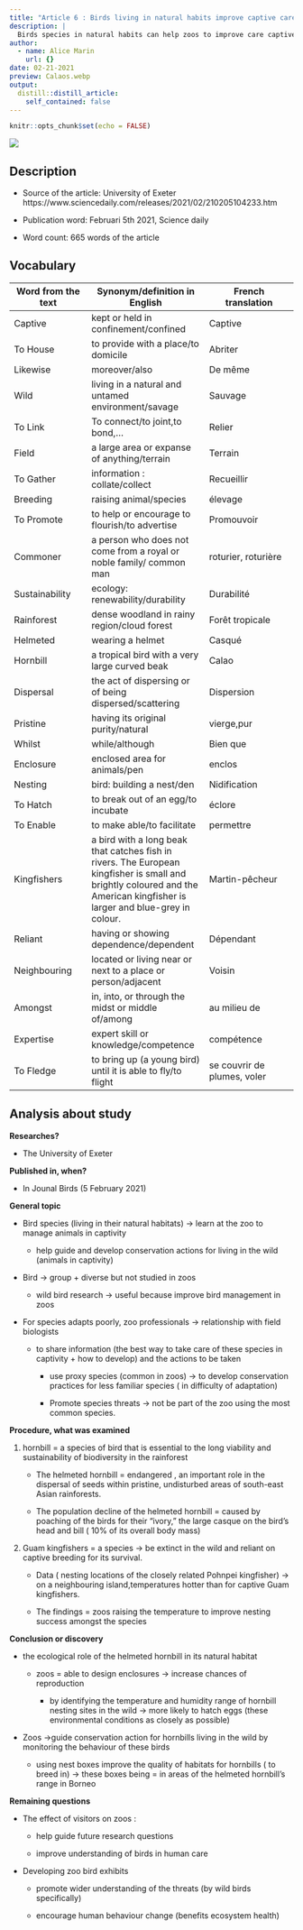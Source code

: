 ```yaml
---
title: "Article 6 : Birds living in natural habits improve captive care"
description: |
  Birds species in natural habits can help zoos to improve care captive 
author:
  - name: Alice Marin
    url: {}
date: 02-21-2021
preview: Calaos.webp
output:
  distill::distill_article:
    self_contained: false
---
```


```r
knitr::opts_chunk$set(echo = FALSE)
```


![](Calaos.webp)

## Description

* Source of the article: University of Exeter https://www.sciencedaily.com/releases/2021/02/210205104233.htm

* Publication word: Februari 5th 2021, Science daily

* Word count: 665 words of the article

## Vocabulary

**Word from the text** | **Synonym/definition in English** | **French translation**
-----------------------|-----------------------------------|---------------------------
Captive                | kept or held in confinement/confined |Captive
To House               | to provide with a place/to domicile | Abriter
Likewise               | moreover/also | De même
Wild                   | living in a natural and untamed environment/savage | Sauvage
To Link                | To connect/to joint,to bond,... | Relier
Field                  | a large area or expanse of anything/terrain | Terrain
To Gather              | information : collate/collect | Recueillir
Breeding               | raising animal/species | élevage
To Promote             | to help or encourage to flourish/to advertise | Promouvoir
Commoner               | a person who does not come from a royal or noble family/ common man | roturier, roturière
Sustainability         | ecology: renewability/durability | Durabilité
Rainforest             | dense woodland in rainy region/cloud forest | Forêt tropicale
Helmeted               | wearing a helmet    | Casqué
Hornbill               | a tropical bird with a very large curved beak | Calao
Dispersal              | the act of dispersing or of being dispersed/scattering | Dispersion
Pristine               | having its original purity/natural | vierge,pur
Whilst                 | while/although   | Bien que
Enclosure              | enclosed area for animals/pen | enclos
Nesting                | bird: building a nest/den | Nidification
To Hatch               | to break out of an egg/to incubate | éclore
To Enable              | to make able/to facilitate | permettre
Kingfishers            | a bird with a long beak that catches fish in rivers. The European kingfisher is small and brightly coloured and the American kingfisher is larger and blue-grey in colour. | Martin-pêcheur
Reliant                | having or showing dependence/dependent | Dépendant
Neighbouring           | located or living near or next to a place or person/adjacent | Voisin
Amongst                | in, into, or through the midst or middle of/among | au milieu de
Expertise              | expert skill or knowledge/competence | compétence
To Fledge              | to bring up (a young bird) until it is able to fly/to flight |se couvrir de plumes, voler

## Analysis about study

**Researches?**

  * The University of Exeter

**Published in, when?**

  * In Jounal Birds (5 February 2021)

**General topic**

  * Bird species (living in their natural habitats) -> learn at the zoo to manage animals in captivity
  
    * help guide and develop conservation actions for living in the wild (animals in captivity)
  
  * Bird -> group + diverse but not studied in zoos
  
    * wild bird research -> useful because improve bird management in zoos
    
  * For species adapts poorly, zoo professionals -> relationship with field biologists
    
    * to share information (the best way to take care of these species in captivity + how to develop) and the actions to be taken
    
      * use proxy species (common in zoos) -> to develop conservation practices for less familiar species (
in difficulty of adaptation)
      
      * Promote species threats -> not be part of the zoo using the most common species.

**Procedure, what was examined**

1. hornbill = a species of bird that is essential to the long viability and sustainability of biodiversity in the rainforest
  
    * The helmeted hornbill = endangered , an important role in the dispersal of seeds within pristine, undisturbed areas of south-east Asian rainforests.
    
    * The population decline of the helmeted hornbill = caused by poaching of the birds for their "ivory," the large casque on the bird's head and bill ( 10% of its overall body mass)
    
2. Guam kingfishers = a species -> be extinct in the wild and reliant on captive breeding for its survival.

    * Data ( nesting locations of the closely related Pohnpei kingfisher) -> on a neighbouring island,temperatures hotter than for captive Guam kingfishers.
    
    * The findings = zoos raising the temperature to improve nesting success amongst the species

**Conclusion or discovery**

  * the ecological role of the helmeted hornbill in its natural habitat
    
    * zoos = able to design enclosures -> increase chances of reproduction
      
      * by identifying the temperature and humidity range of hornbill nesting sites in the wild -> more likely to hatch eggs (these environmental conditions as closely as possible)
      
  * Zoos ->guide conservation action for hornbills living in the wild by monitoring the behaviour of these birds
    
    * using nest boxes improve the quality of habitats for hornbills ( to breed in) -> these boxes being = in areas of the helmeted hornbill's range in Borneo

**Remaining questions**

  * The effect of visitors on zoos :
    
    * help guide future research questions
    
    * improve understanding of birds in human care
    
  * Developing zoo bird exhibits 
    
    * promote wider understanding of the threats (by wild birds specifically)
    
    * encourage human behaviour change (benefits ecosystem health)
